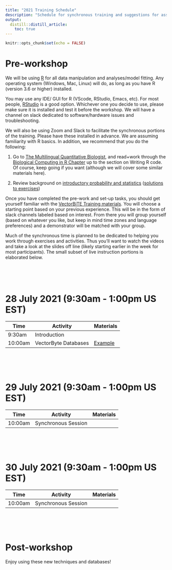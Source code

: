 ```yaml
---
title: "2021 Training Schedule"
description: "Schedule for synchronous training and suggestions for assynchronous study"
output: 
  distill::distill_article:
    toc: true
---
```


```r
knitr::opts_chunk$set(echo = FALSE)
```

# Pre-workshop
We will be using [R](https://cran.r-project.org/) for all data manipulation and analyses/model fitting. Any operating system (Windows, Mac, Linux) will do, as long as you have R (version 3.6 or higher) installed.

You may use any IDE/ GUI for R (VScode, RStudio, Emacs, etc). For most people, [RStudio](https://www.rstudio.com/) is a good option. Whichever one you decide to use, please make sure it is installed and test it before the workshop. We will have a channel on slack dedicated to software/hardware issues and troubleshooting.

We will also be using Zoom and Slack to facilitate the synchronous portions of the training. Please have these installed in advance. We are assuming familiarity with R basics. In addition, we recommend that you do the following:

1. Go to [The Multilingual Quantitative Biologist](https://mhasoba.github.io/TheMulQuaBio/intro.html), and read+work through the [Biological Computing in R Chapter](https://mhasoba.github.io/TheMulQuaBio/notebooks/07-R.html) up to the section on Writing R code. Of course, keep going if you want (although we will cover some similar materials here).


2. Review background on [introductory probability and statistics](activities/Stats_review.html) ([solutions to exercises](activities/Stats_review_soln.html)) 

Once you have completed the pre-work and set-up tasks, you should get yourself familiar with the [VectorBiTE Training materials](materials.html). You will choose a starting point based on your previous experience. This will be in the form of slack channels labeled based on interest. From there you will group yourself (based on whatever you like, but keep in mind time zones and language preferences) and a demonstrator will be matched with your group.

Much of the synchronous time is planned to be dedicated to helping you work through exercises and activities. Thus you'll want to watch the videos and take a look at the slides off line (likely starting earlier in the week for most participants). The small subset of live instruction portions is elaborated below.

<br>
<br>
<br>

# 28 July 2021 (9:30am - 1:00pm US EST)

| Time     | Activity             | Materials                |
| -------  | -------------------- | ------------------------ |
|  9:30am  | Introduction         |                          |
| 10:00am  | VectorByte Databases | [Example](example.html)  |

<br>
<br>
<br>

# 29 July 2021 (9:30am - 1:00pm US EST)

| Time     | Activity             | Materials                |
| -------  | -------------------- | ------------------------ |
| 10:00am  | Synchronous Session  |                          |

<br>
<br>
<br>

# 30 July 2021 (9:30am - 1:00pm US EST)

| Time     | Activity             | Materials                |
| -------  | -------------------- | ------------------------ |
| 10:00am  | Synchronous Session  |                          |

<br>
<br>
<br>

# Post-workshop
Enjoy using these new techniques and databases!

<br>
<br>
<br>

